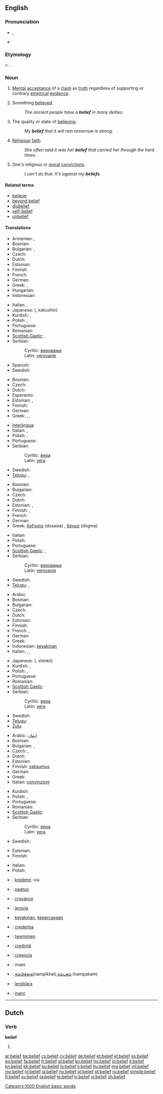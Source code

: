 ==English==

===Pronunciation===
* {{IPA|/bɪˈliːf/}}, {{SAMPA|/bI"li:f/}}
* {{audio|en-us-belief.ogg|Audio (US)}}

===Etymology===
{{etyl|enm}} < {{etyl|ang}} {{term|leafa|lēafa|lang=ang}}.

===Noun===
{{en-noun}}

# [[mental|Mental]] [[acceptance]] of a [[claim]] as [[truth]] regardless of supporting or contrary [[empirical]] [[evidence]].
# {{countable}} Something [[believe]]d.
#: ''The ancient people have a '''belief''' in many deities.''
# {{uncountable}} The quality or state of [[believe|believing]].
#: ''My '''belief''' that it will rain tomorrow is strong.''
# {{uncountable}} [[religious|Religious]] [[faith]].
#: ''She often said it was her '''belief''' that carried her through the hard times.''
# {{in the plural}} One's religious or [[moral]] [[convictions]].
#: ''I can't do that. It's against my '''beliefs'''.''

====Related terms====
* [[believe]]
* [[beyond belief]]
* [[disbelief]]
* [[ self-belief]]
* [[unbelief]]

====Translations====
{{trans-top|mental acceptance of a claim as truth}}
* Armenian: {{t-|hy|հավատ|tr=havat}}, {{t|hy|վստահություն|tr=vstahut'yun}}
* Bosnian: {{t-|bs|vjerovanje|n}}
* Bulgarian: {{t+|bg|вяра}}, {{t|bg|доверие}}
* Czech: {{t+|cs|víra|f}}
* Dutch: {{t+|nl|geloof|n}}
* Estonian: {{t|et|usk}}
* Finnish: {{t+|fi|usko}}
* French: {{t+|fr|croyance|f}}
* German: {{t+|de|Glauben|m}}
* Greek: {{t+|el|πίστη|f|tr=písti}}, {{t+|el|πιστεύω|n|tr=pistévo}}
* Hungarian: {{t+|hu|hit}}
* Indonesian: {{t+|id|kepercayaan|xs=Indonesian}}
{{trans-mid}}
* Italian: {{t+|it|credito|m}}, {{t+|it|credenza|f}}
* Japanese: {{Jpan|[[確信]]}} ({{Jpan|[[かくしん]]}}, kakushin)
* Kurdish: {{ku-Arab|[[باوه‌ر]]}}, {{ku-Arab|[[بروا]]}}
* Polish: {{t+|pl|przekonanie|n}}, {{t+|pl|wiara|f}}
* Portuguese: {{t+|pt|crença|f}}
* Romanian: {{t-|ro|credinţă}}
* [[Scottish Gaelic]]: {{t|gd|beachd|m}}, {{t|gd|barail|f}}
* Serbian:
*: Cyrillic: [[веровање]] {{n}}
*: Latin: [[verovanje]] {{n}}
* Spanish: {{t|es|creencias}}
* Swedish: {{t+|sv|tro|c}}
{{trans-bottom}}

{{trans-top|something believed}}
* Bosnian: {{t-|bs|vjera|f}}
* Czech: {{t+|cs|víra|f}}
* Dutch: {{t+|nl|geloof|f}}
* Esperanto: {{t-|eo|kredo|xs=Esperanto}}
* Estonian: {{t|et|usk}}, {{t|et|uskumus}}
* Finnish: {{t+|fi|usko}}
* German: {{t+|de|Glaube|m}}
* Greek: {{t+|el|δοξασία|f|tr=doxasía}}, {{t+|el|δόγμα|n|tr=dògma}}, {{t+|el|πίστη|f|tr=písti}}
{{trans-mid}}
* [[Interlingua]]: {{t|ia|credentia}}
* Italian: {{t+|it|credenza}}, {{t+|it|opinione}}
* Polish: {{t+|pl|wiara|f}}, {{t+|pl|przekonanie|n}}
* Portuguese: {{t+|pt|crença|f}}
* Serbian:
*: Cyrillic: [[вера]] {{f}}
*: Latin: [[vera]] {{f}}
* Swedish: {{t+|sv|tro|c}}
* [[Telugu]]: {{t|te|నమ్మకము|tr=nammakamu}}, {{t|te|విశ్వాసము|tr=viswaasamu}}
{{trans-bottom}}

{{trans-top|the quality or state of believing}}
* Bosnian: {{t-|bs|vjerovanje|n}}
* Bulgarian: {{t+|bg|вяра}}
* Czech: {{t+|cs|víra|f}}
* Dutch: {{t+|nl|geloof|f}}
* Estonian: {{t|et|usk}}, {{t-|et|lootus}}
* Finnish: {{t+|fi|usko}}, {{t-|fi|luottamus}}
* French: {{t+|fr|conviction|f}}
* German: {{t+|de|Glaube|m}}
* Greek: [[δοξασία]] (doxasía) {{f}}, [[δόγμα]] (dògma) {{n}}
{{trans-mid}}
* Italian: {{t-|it|convinzione|f}}
* Polish: {{t|pl|wiara|f}}
* Portuguese: {{t+|pt|crença|f}}
* [[Scottish Gaelic]]: {{t|gd|beachd|m}}, {{t|gd|barail|f}}
* Serbian:
*: Cyrillic: [[веровање]] {{n}}
*: Latin: [[verovanje]] {{n}}
* Swedish: {{t+|sv|tro|c}}
* [[Telugu]]: {{t|te|నమ్మకము|tr=nammakamu}}, {{t|te|విశ్వాసము|tr=viswaasamu}}
{{trans-bottom}}

{{trans-top|religious faith}}
* Arabic: {{t+|ar|عقيدة}}
* Bosnian: {{t-|bs|vjera|f}}
* Bulgarian: {{t+|bg|вяра}}
* Czech: {{t+|cs|víra|f}}
* Dutch: {{t+|nl|geloof|f}}
* Estonian: {{t|et|usk}}
* Finnish: {{t+|fi|usko}}
* French: {{t+|fr|foi|f}}, {{t+|fr|croyance|f}}
* German: {{t+|de|Glauben|m}}
* Greek: {{t+|el|πίστη|f|tr=písti}}
* Indonesian: [[keyakinan]]
* Italian: {{t+|it|fede}}, {{t-|it|credo}}, {{t+|it|credenza}}
{{trans-mid}}
* Japanese: {{Jpan|[[信仰]]}} ({{Jpan|[[しんこう]]}}, shinkō)
* Kurdish: {{ku-Arab|[[بڕوا]]}}, {{ku-Arab|[[باوه‌ر]]}}
* Polish: {{t+|pl|wiara|f}}, {{t|pl|wierzenie|n}}
* Portuguese: {{t+|pt|crença|f}}
* Romanian: {{t-|ro|credinţă}}
* [[Scottish Gaelic]]: {{t|gd|creideamh|m}}
* Serbian:
*: Cyrillic: [[вера]] {{f}}
*: Latin: [[vera]] {{f}}
* Swedish: {{t+|sv|tro|c}}
* [[Telugu]]: {{t|te|మతవిశ్వాశం|tr=matavisvasam|sc=Telu}}
* [[Zulu]]: {{t|zu|ukholo|xs=Zulu}}
{{trans-bottom}}

{{trans-top|religious or moral convictions}}
* Arabic: [[إیمان]]
* Bosnian: {{t-|bs|vjera|f}}
* Bulgarian: {{t+|bg|вяра}}, {{t|bg|убеждение}}
* Czech: {{t-|cs|přesvědčení|n}}, {{t+|cs|víra|f}}
* Dutch: {{t+|nl|geloof|f}}
* Estonian: {{t|et|veendumus}}
* Finnish: [[vakaumus]]
* German: {{t+|de|Glauben|m}}
* Greek: {{t+|el|πιστεύω|n|tr=pistévo}}
* Italian: [[convinzioni]] {{p}} {{f}}
{{trans-mid}}
* Kurdish: {{ku-Arab|[[بڕوا]]}}{{ku-Arab|[[باوه‌ر]]}}
* Polish: {{t+|pl|wiara|f}}, {{t|pl|wierzenie|n}}
* Portuguese: {{t+|pt|crença|f}}
* Romanian: {{t-|ro|credinţă}}
* [[Scottish Gaelic]]: {{t|gd|creideamh|m}}
* Serbian:
*: Cyrillic: [[вера]] {{f}}
*: Latin: [[vera]] {{f}}
* Swedish: {{t+|sv|tro|c}}
{{trans-bottom}}

{{trans-top|a wishing of case or circumstance to be true}}
* Estonian: {{t|et|usk}}
* Finnish: {{t+|fi|usko}}
{{trans-mid}}
* Italian: {{t+|it|fiducia|f}}
* Polish: {{t+|pl|wiara|f}}
{{trans-bottom}}

{{checktrans-top}}
* {{ttbc|br}}: [[kredenn]] {{f}} -où
* {{ttbc|ceb}}: [[pagtuo]]
* {{ttbc|fr}}: [[croyance]] {{f}}
* {{ttbc|gn}}: [[jerovia]]
* {{ttbc|id}}: [[yakin|keyakinan]], [[percaya|kepercayaan]]
* {{ttbc|ia}}: [[credentia]]
{{trans-mid}}
* {{ttbc|mt}}: [[twemmien]]
* {{ttbc|ro}}: [[credinţă]] {{f}}
* {{ttbc|es}}: [[creencia]]
* {{ttbc|sw}}: imani
* {{ttbc|ta}}: [[நம்பிக்கை]](nampikkai),[[நம்பகம்]] (nampakam)
* {{ttbc|tpn}}: [[îerobîara]]
* {{ttbc|tr}}: [[inanç]]
{{trans-bottom}}

[[Category:1000 English basic words]]

----

==Dutch==

===Verb===
'''belief'''

# {{nl-verb-form|m=imp|believen}}

[[ar:belief]]
[[be:belief]]
[[cs:belief]]
[[cy:belief]]
[[de:belief]]
[[et:belief]]
[[el:belief]]
[[es:belief]]
[[eo:belief]]
[[fa:belief]]
[[fr:belief]]
[[gl:belief]]
[[ko:belief]]
[[hy:belief]]
[[io:belief]]
[[it:belief]]
[[kn:belief]]
[[kk:belief]]
[[ku:belief]]
[[lo:belief]]
[[li:belief]]
[[hu:belief]]
[[mg:belief]]
[[ml:belief]]
[[my:belief]]
[[nl:belief]]
[[ja:belief]]
[[no:belief]]
[[pl:belief]]
[[pt:belief]]
[[ru:belief]]
[[simple:belief]]
[[fi:belief]]
[[sv:belief]]
[[ta:belief]]
[[te:belief]]
[[tr:belief]]
[[vi:belief]]
[[zh:belief]]